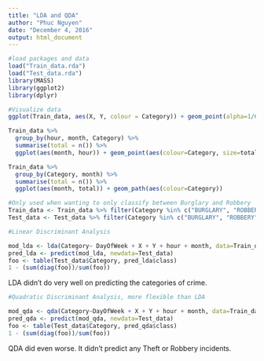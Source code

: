 ```yaml
---
title: "LDA and QDA"
author: "Phuc Nguyen"
date: "December 4, 2016"
output: html_document
---
```


```r
#load packages and data
load("Train_data.rda")
load("Test_data.rda")
library(MASS)
library(ggplot2)
library(dplyr)
```

```r
#Visualize data
ggplot(Train_data, aes(X, Y, colour = Category)) + geom_point(alpha=1/6) + xlim(-122.35, -122.55) + ylim(37.7,37.85)# Why doesn't the plot scale itself??

Train_data %>%
  group_by(hour, month, Category) %>%
  summarise(total = n()) %>%
  ggplot(aes(month, hour)) + geom_point(aes(colour=Category, size=total))

Train_data %>%
  group_by(Category, month) %>%
  summarise(total = n()) %>%
  ggplot(aes(month, total)) + geom_path(aes(colour=Category))


```

```r
#Only used when wanting to only classify between Burglary and Robbery
Train_data <- Train_data %>% filter(Category %in% c("BURGLARY", "ROBBERY"))
Test_data <- Test_data %>% filter(Category %in% c("BURGLARY", "ROBBERY"))
```


```r
#Linear Discriminant Analysis

mod_lda <- lda(Category~ DayOfWeek + X + Y + hour + month, data=Train_data)
pred_lda <- predict(mod_lda, newdata=Test_data)
foo <- table(Test_data$Category, pred_lda$class)
1 - (sum(diag(foo))/sum(foo))

```

LDA didn't do very well on predicting the categories of crime.

```r
#Quadratic Discriminant Analysis, more flexible than LDA

mod_qda <- qda(Category~DayOfWeek + X + Y + hour + month, data=Train_data)
pred_qda <- predict(mod_qda, newdata=Test_data)
foo <- table(Test_data$Category, pred_qda$class)
1 - (sum(diag(foo))/sum(foo))
```

QDA did even worse. It didn't predict any Theft or Robbery incidents.
